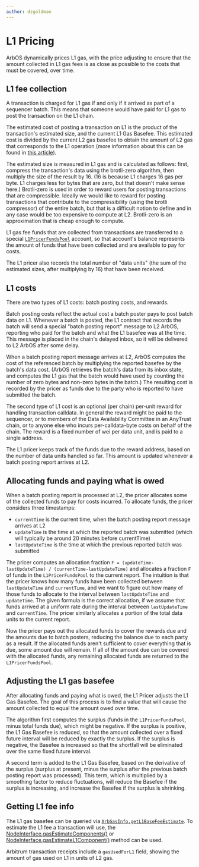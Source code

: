 ```yaml
---
author: dzgoldman
---
```



# L1 Pricing

ArbOS dynamically prices L1 gas, with the price adjusting to ensure that the amount collected in L1 gas fees is as close as possible to the costs that must be covered, over time.

## L1 fee collection

A transaction is charged for L1 gas if and only if it arrived as part of a sequencer batch. This means that someone would have paid for L1 gas to post the transaction on the L1 chain.

The estimated cost of posting a transaction on L1 is the product of the transaction's estimated size, and the current L1 Gas Basefee. This estimated cost is divided by the current L2 gas basefee to obtain the amount of L2 gas that corresponds to the L1 operation (more information about this can be found in [this article][two_dimensional_fees_medium_article_link]).

The estimated size is measured in L1 gas and is calculated as follows: first, compress the transaction's data using the brotli-zero algorithm, then multiply the size of the result by 16. (16 is because L1 charges 16 gas per byte. L1 charges less for bytes that are zero, but that doesn't make sense here.) Brotli-zero is used in order to reward users for posting transactions that are compressible. Ideally we would like to reward for posting transactions that contribute to the compressibility (using the brotli compressor) of the entire batch, but that is a difficult notion to define and in any case would be too expensive to compute at L2. Brotli-zero is an approximation that is cheap enough to compute.

L1 gas fee funds that are collected from transactions are transferred to a special [`L1PricerFundsPool`][l1pricerfundspool_link] account, so that account's balance represents the amount of funds that have been collected and are available to pay for costs.

The L1 pricer also records the total number of "data units" (the sum of the estimated sizes, after multiplying by 16) that have been received.

[l1pricerfundspool_link]: https://github.com/OffchainLabs/nitro/blob/3f4939df1990320310e7f39e8abb32d5c4d8045f/arbos/l1pricing/l1pricing.go#L46
[two_dimensional_fees_medium_article_link]: https://medium.com/offchainlabs/understanding-arbitrum-2-dimensional-fees-fd1d582596c9

## L1 costs

There are two types of L1 costs: batch posting costs, and rewards.

Batch posting costs reflect the actual cost a batch poster pays to post batch data on L1. Whenever a batch is posted, the L1 contract that records the batch will send a special "batch posting report" message to L2 ArbOS, reporting who paid for the batch and what the L1 basefee was at the time. This message is placed in the chain's delayed inbox, so it will be delivered to L2 ArbOS after some delay.

When a batch posting report message arrives at L2, ArbOS computes the cost of the referenced batch by multiplying the reported basefee by the batch's data cost. (ArbOS retrieves the batch's data from its inbox state, and computes the L1 gas that the batch would have used by counting the number of zero bytes and non-zero bytes in the batch.) The resulting cost is recorded by the pricer as funds due to the party who is reported to have submitted the batch.

The second type of L1 cost is an optional (per chain) per-unit reward for handling transaction calldata. In general the reward might be paid to the sequencer, or to members of the Data Availability Committee in an AnyTrust chain, or to anyone else who incurs per-calldata-byte costs on behalf of the chain. The reward is a fixed number of wei per data unit, and is paid to a single address.

The L1 pricer keeps track of the funds due to the reward address, based on the number of data units handled so far. This amount is updated whenever a batch posting report arrives at L2.

## Allocating funds and paying what is owed

When a batch posting report is processed at L2, the pricer allocates some of the collected funds to pay for costs incurred. To allocate funds, the pricer considers three timestamps:

- `currentTime` is the current time, when the batch posting report message arrives at L2
- `updateTime` is the time at which the reported batch was submitted (which will typically be around 20 minutes before currentTime)
- `lastUpdateTime` is the time at which the previous reported batch was submitted

The pricer computes an allocation fraction `F = (updateTime-lastUpdateTime) / (currentTime-lastUpdateTime)` and allocates a fraction `F` of funds in the `L1PricerFundsPool` to the current report. The intuition is that the pricer knows how many funds have been collected between `lastUpdateTime` and `currentTime`, and we want to figure out how many of those funds to allocate to the interval between `lastUpdateTime` and `updateTime`. The given formula is the correct allocation, if we assume that funds arrived at a uniform rate during the interval between `lastUpdateTime` and `currentTime`. The pricer similarly allocates a portion of the total data units to the current report.

Now the pricer pays out the allocated funds to cover the rewards due and the amounts due to batch posters, reducing the balance due to each party as a result. If the allocated funds aren't sufficient to cover everything that is due, some amount due will remain. If all of the amount due can be covered with the allocated funds, any remaining allocated funds are returned to the `L1PricerFundsPool`.

## Adjusting the L1 gas basefee

After allocating funds and paying what is owed, the L1 Pricer adjusts the L1 Gas Basefee. The goal of this process is to find a value that will cause the amount collected to equal the amount owed over time.

The algorithm first computes the surplus (funds in the `L1PricerFundsPool`, minus total funds due), which might be negative. If the surplus is positive, the L1 Gas Basefee is reduced, so that the amount collected over a fixed future interval will be reduced by exactly the surplus. If the surplus is negative, the Basefee is increased so that the shortfall will be eliminated over the same fixed future interval.

A second term is added to the L1 Gas Basefee, based on the derivative of the surplus (surplus at present, minus the surplus after the previous batch posting report was processed). This term, which is multiplied by a smoothing factor to reduce fluctuations, will reduce the Basefee if the surplus is increasing, and increase the Basefee if the surplus is shrinking.

## Getting L1 fee info

The L1 gas basefee can be queried via [`ArbGasInfo.getL1BaseFeeEstimate`](/for-devs/dev-tools-and-resources/precompiles.mdx#arbgasinfo). To estimate the L1 fee a transaction will use, the [NodeInterface.gasEstimateComponents()](/for-devs/dev-tools-and-resources/nodeinterface.mdx) or [NodeInterface.gasEstimateL1Component()](/for-devs/dev-tools-and-resources/nodeinterface.mdx) method can be used.

Arbitrum transaction receipts include a `gasUsedForL1` field, showing the amount of gas used on L1 in units of L2 gas.
